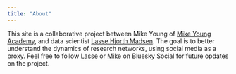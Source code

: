 ```yaml
---
title: "About"
---
```


This site is a collaborative project between Mike Young of [Mike Young Academy](https://mikeyoungacademy.dk/), and data scientist [Lasse Hjorth Madsen](https://www.linkedin.com/in/lassehjorthmadsen/). The goal is to better understand the dynamics of research networks, using social media as a proxy. Feel free to follow [Lasse](https://bsky.app/profile/lassehjorthmadsen.bsky.social) or [Mike](https://bsky.app/profile/mkeyoung.bsky.social) on Bluesky Social for future opdates on the project.
